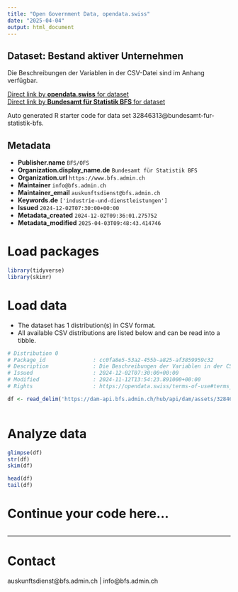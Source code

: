 ```yaml
---
title: "Open Government Data, opendata.swiss"
date: "2025-04-04"
output: html_document
---
```


## Dataset: Bestand aktiver Unternehmen

Die Beschreibungen der Variablen in der CSV-Datei sind im Anhang verfügbar.

[Direct link by **opendata.swiss** for dataset](https://opendata.swiss/de/dataset/bestand-aktiver-unternehmen4)<br>
[Direct link by **Bundesamt für Statistik BFS** for dataset](https://www.bfs.admin.ch/asset/de/ts-x-06.02.02.01.01)

Auto generated R starter code for data set 32846313@bundesamt-fur-statistik-bfs.

## Metadata

- **Publisher.name** `BFS/OFS`
- **Organization.display_name.de** `Bundesamt für Statistik BFS`
- **Organization.url** `https://www.bfs.admin.ch`
- **Maintainer** `info@bfs.admin.ch`
- **Maintainer_email** `auskunftsdienst@bfs.admin.ch`
- **Keywords.de** `['industrie-und-dienstleistungen']`
- **Issued** `2024-12-02T07:30:00+00:00`
- **Metadata_created** `2024-12-02T09:36:01.275752`
- **Metadata_modified** `2025-04-03T09:48:43.414746`


# Load packages

```r

library(tidyverse)
library(skimr)

```

# Load data

-   The dataset has 1 distribution(s) in CSV format.
-   All available CSV distributions are listed below and can be read into a tibble.

```r

# Distribution 0
# Package_id               : cc0fa8e5-53a2-455b-a825-af3859959c32
# Description              : Die Beschreibungen der Variablen in der CSV-Datei sind im Anhang verfügbar.
# Issued                   : 2024-12-02T07:30:00+00:00
# Modified                 : 2024-11-12T13:54:23.891000+00:00
# Rights                   : https://opendata.swiss/terms-of-use#terms_by_ask

df <- read_delim('https://dam-api.bfs.admin.ch/hub/api/dam/assets/32846320/master')



```

# Analyze data

```r

glimpse(df)
str(df)
skim(df)

head(df)
tail(df)

```

# Continue your code here...

```r

```

------------------------------------------------------------------------

# Contact

auskunftsdienst@bfs.admin.ch | info@bfs.admin.ch
